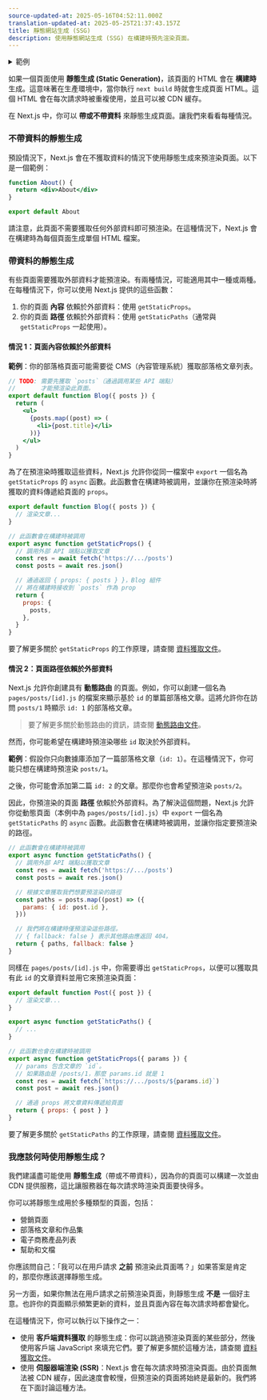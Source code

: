 ```yaml
---
source-updated-at: 2025-05-16T04:52:11.000Z
translation-updated-at: 2025-05-25T21:37:43.157Z
title: 靜態網站生成 (SSG)
description: 使用靜態網站生成 (SSG) 在構建時預先渲染頁面。
---
```


<details>
  <summary>範例</summary>

- [WordPress 範例](https://github.com/vercel/next.js/tree/canary/examples/cms-wordpress)([演示](https://next-blog-wordpress.vercel.app))
- [使用 markdown 檔案的部落格範本](https://github.com/vercel/next.js/tree/canary/examples/blog-starter) ([演示](https://next-blog-starter.vercel.app/))
- [DatoCMS 範例](https://github.com/vercel/next.js/tree/canary/examples/cms-datocms) ([演示](https://next-blog-datocms.vercel.app/))
- [TakeShape 範例](https://github.com/vercel/next.js/tree/canary/examples/cms-takeshape) ([演示](https://next-blog-takeshape.vercel.app/))
- [Sanity 範例](https://github.com/vercel/next.js/tree/canary/examples/cms-sanity) ([演示](https://next-blog-sanity.vercel.app/))
- [Prismic 範例](https://github.com/vercel/next.js/tree/canary/examples/cms-prismic) ([演示](https://next-blog-prismic.vercel.app/))
- [Contentful 範例](https://github.com/vercel/next.js/tree/canary/examples/cms-contentful) ([演示](https://next-blog-contentful.vercel.app/))
- [Strapi 範例](https://github.com/vercel/next.js/tree/canary/examples/cms-strapi) ([演示](https://next-blog-strapi.vercel.app/))
- [Prepr 範例](https://github.com/vercel/next.js/tree/canary/examples/cms-prepr) ([演示](https://next-blog-prepr.vercel.app/))
- [Agility CMS 範例](https://github.com/vercel/next.js/tree/canary/examples/cms-agilitycms) ([演示](https://next-blog-agilitycms.vercel.app/))
- [Cosmic 範例](https://github.com/vercel/next.js/tree/canary/examples/cms-cosmic) ([演示](https://next-blog-cosmic.vercel.app/))
- [ButterCMS 範例](https://github.com/vercel/next.js/tree/canary/examples/cms-buttercms) ([演示](https://next-blog-buttercms.vercel.app/))
- [Storyblok 範例](https://github.com/vercel/next.js/tree/canary/examples/cms-storyblok) ([演示](https://next-blog-storyblok.vercel.app/))
- [GraphCMS 範例](https://github.com/vercel/next.js/tree/canary/examples/cms-graphcms) ([演示](https://next-blog-graphcms.vercel.app/))
- [Kontent 範例](https://github.com/vercel/next.js/tree/canary/examples/cms-kontent-ai) ([演示](https://next-blog-kontent.vercel.app/))
- [Builder.io 範例](https://github.com/vercel/next.js/tree/canary/examples/cms-builder-io) ([演示](https://cms-builder-io.vercel.app/))
- [TinaCMS 範例](https://github.com/vercel/next.js/tree/canary/examples/cms-tina) ([演示](https://cms-tina-example.vercel.app/))
- [Static Tweet (演示)](https://static-tweet.vercel.app/)
- [Enterspeed 範例](https://github.com/vercel/next.js/tree/canary/examples/cms-enterspeed) ([演示](https://next-blog-demo.enterspeed.com/))

</details>

如果一個頁面使用 **靜態生成 (Static Generation)**，該頁面的 HTML 會在 **構建時** 生成。這意味著在生產環境中，當你執行 `next build` 時就會生成頁面 HTML。這個 HTML 會在每次請求時被重複使用，並且可以被 CDN 緩存。

在 Next.js 中，你可以 **帶或不帶資料** 來靜態生成頁面。讓我們來看看每種情況。

### 不帶資料的靜態生成

預設情況下，Next.js 會在不獲取資料的情況下使用靜態生成來預渲染頁面。以下是一個範例：

```jsx
function About() {
  return <div>About</div>
}

export default About
```

請注意，此頁面不需要獲取任何外部資料即可預渲染。在這種情況下，Next.js 會在構建時為每個頁面生成單個 HTML 檔案。

### 帶資料的靜態生成

有些頁面需要獲取外部資料才能預渲染。有兩種情況，可能適用其中一種或兩種。在每種情況下，你可以使用 Next.js 提供的這些函數：

1. 你的頁面 **內容** 依賴於外部資料：使用 `getStaticProps`。
2. 你的頁面 **路徑** 依賴於外部資料：使用 `getStaticPaths`（通常與 `getStaticProps` 一起使用）。

#### 情況 1：頁面內容依賴於外部資料

**範例**：你的部落格頁面可能需要從 CMS（內容管理系統）獲取部落格文章列表。

```jsx
// TODO: 需要先獲取 `posts`（通過調用某些 API 端點）
//       才能預渲染此頁面。
export default function Blog({ posts }) {
  return (
    <ul>
      {posts.map((post) => (
        <li>{post.title}</li>
      ))}
    </ul>
  )
}
```

為了在預渲染時獲取這些資料，Next.js 允許你從同一檔案中 `export` 一個名為 `getStaticProps` 的 `async` 函數。此函數會在構建時被調用，並讓你在預渲染時將獲取的資料傳遞給頁面的 `props`。

```jsx
export default function Blog({ posts }) {
  // 渲染文章...
}

// 此函數會在構建時被調用
export async function getStaticProps() {
  // 調用外部 API 端點以獲取文章
  const res = await fetch('https://.../posts')
  const posts = await res.json()

  // 通過返回 { props: { posts } }，Blog 組件
  // 將在構建時接收到 `posts` 作為 prop
  return {
    props: {
      posts,
    },
  }
}
```

要了解更多關於 `getStaticProps` 的工作原理，請查閱 [資料獲取文件](/docs/pages/building-your-application/data-fetching/get-static-props)。

#### 情況 2：頁面路徑依賴於外部資料

Next.js 允許你創建具有 **動態路由** 的頁面。例如，你可以創建一個名為 `pages/posts/[id].js` 的檔案來顯示基於 `id` 的單篇部落格文章。這將允許你在訪問 `posts/1` 時顯示 `id: 1` 的部落格文章。

> 要了解更多關於動態路由的資訊，請查閱 [動態路由文件](/docs/pages/building-your-application/routing/dynamic-routes)。

然而，你可能希望在構建時預渲染哪些 `id` 取決於外部資料。

**範例**：假設你只向數據庫添加了一篇部落格文章（`id: 1`）。在這種情況下，你可能只想在構建時預渲染 `posts/1`。

之後，你可能會添加第二篇 `id: 2` 的文章。那麼你也會希望預渲染 `posts/2`。

因此，你預渲染的頁面 **路徑** 依賴於外部資料。為了解決這個問題，Next.js 允許你從動態頁面（本例中為 `pages/posts/[id].js`）中 `export` 一個名為 `getStaticPaths` 的 `async` 函數。此函數會在構建時被調用，並讓你指定要預渲染的路徑。

```jsx
// 此函數會在構建時被調用
export async function getStaticPaths() {
  // 調用外部 API 端點以獲取文章
  const res = await fetch('https://.../posts')
  const posts = await res.json()

  // 根據文章獲取我們想要預渲染的路徑
  const paths = posts.map((post) => ({
    params: { id: post.id },
  }))

  // 我們將在構建時僅預渲染這些路徑。
  // { fallback: false } 表示其他路由應返回 404。
  return { paths, fallback: false }
}
```

同樣在 `pages/posts/[id].js` 中，你需要導出 `getStaticProps`，以便可以獲取具有此 `id` 的文章資料並用它來預渲染頁面：

```jsx
export default function Post({ post }) {
  // 渲染文章...
}

export async function getStaticPaths() {
  // ...
}

// 此函數也會在構建時被調用
export async function getStaticProps({ params }) {
  // params 包含文章的 `id`。
  // 如果路由是 /posts/1，那麼 params.id 就是 1
  const res = await fetch(`https://.../posts/${params.id}`)
  const post = await res.json()

  // 通過 props 將文章資料傳遞給頁面
  return { props: { post } }
}
```

要了解更多關於 `getStaticPaths` 的工作原理，請查閱 [資料獲取文件](/docs/pages/building-your-application/data-fetching/get-static-paths)。

### 我應該何時使用靜態生成？

我們建議盡可能使用 **靜態生成**（帶或不帶資料），因為你的頁面可以構建一次並由 CDN 提供服務，這比讓服務器在每次請求時渲染頁面要快得多。

你可以將靜態生成用於多種類型的頁面，包括：

- 營銷頁面
- 部落格文章和作品集
- 電子商務產品列表
- 幫助和文檔

你應該問自己：「我可以在用戶請求 **之前** 預渲染此頁面嗎？」如果答案是肯定的，那麼你應該選擇靜態生成。

另一方面，如果你無法在用戶請求之前預渲染頁面，則靜態生成 **不是** 一個好主意。也許你的頁面顯示頻繁更新的資料，並且頁面內容在每次請求時都會變化。

在這種情況下，你可以執行以下操作之一：

- 使用 **客戶端資料獲取** 的靜態生成：你可以跳過預渲染頁面的某些部分，然後使用客戶端 JavaScript 來填充它們。要了解更多關於這種方法，請查閱 [資料獲取文件](/docs/pages/building-your-application/data-fetching/client-side)。
- 使用 **伺服器端渲染 (SSR)**：Next.js 會在每次請求時預渲染頁面。由於頁面無法被 CDN 緩存，因此速度會較慢，但預渲染的頁面將始終是最新的。我們將在下面討論這種方法。